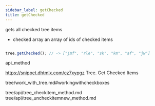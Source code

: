 ```yaml
---
sidebar_label: getChecked
title: getChecked
---
```



          


<Short>
 gets all checked tree items



</Short>






- checked	array		an array of ids of checked items


~~~js

tree.getChecked(); // -> ["jmf", "rle", "sk", "km", "af", "jw"]


~~~
 api_method

<Descr>



</Descr>


 https://snippet.dhtmlx.com/cz7xypgz	Tree. Get Checked Items

 tree/work_with_tree.md#workingwithcheckboxes

 tree/api/tree_checkitem_method.md
tree/api/tree_uncheckitemnew_method.md





